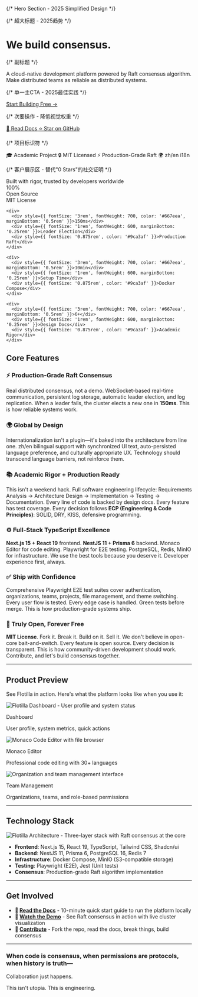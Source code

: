 
{/* Hero Section - 2025 Simplified Design */}
<div style={{
  textAlign: 'center',
  padding: '8rem 2rem 6rem 2rem',
  margin: '-2rem -2rem 0 -2rem',
  background: 'linear-gradient(135deg, #667eea 0%, #764ba2 100%)',
  position: 'relative'
}}>
  {/* 超大标题 - 2025趋势 */}
  <h1 style={{
    fontSize: 'clamp(2.5rem, 8vw, 5rem)',
    fontWeight: 800,
    lineHeight: 1.1,
    marginBottom: '1.5rem',
    color: 'white',
    textShadow: '0 2px 20px rgba(0,0,0,0.2)'
  }}>
    We build consensus.
  </h1>

  {/* 副标题 */}
  <p style={{
    fontSize: 'clamp(1rem, 2.5vw, 1.5rem)',
    maxWidth: '700px',
    margin: '0 auto 3rem',
    color: 'rgba(255, 255, 255, 0.95)',
    lineHeight: 1.6
  }}>
    A cloud-native development platform powered by Raft consensus algorithm.
    <br/>
    Make distributed teams as reliable as distributed systems.
  </p>

  {/* 单一主CTA - 2025最佳实践 */}
  <div style={{ marginBottom: '3rem' }}>
    <a
      href={`${process.env.NEXT_PUBLIC_APP_URL || 'http://localhost:3000'}/auth/register`}
      style={{
        display: 'inline-block',
        padding: '1.25rem 3rem',
        fontSize: '1.25rem',
        fontWeight: 700,
        backgroundColor: 'white',
        color: '#667eea',
        borderRadius: '0.75rem',
        textDecoration: 'none',
        boxShadow: '0 10px 40px rgba(0,0,0,0.3)',
        transition: 'transform 0.2s, box-shadow 0.2s'
      }}
    >
      <span>Start Building Free →</span>
    </a>
  </div>

  {/* 次要操作 - 降低视觉权重 */}
  <div style={{
    display: 'flex',
    gap: '2rem',
    justifyContent: 'center',
    fontSize: '0.875rem',
    flexWrap: 'wrap'
  }}>
    <a
      href="/docs/getting-started"
      style={{
        color: 'rgba(255, 255, 255, 0.9)',
        textDecoration: 'underline',
        textUnderlineOffset: '4px'
      }}
    >
      <span>📖 Read Docs</span>
    </a>
    <a
      href="https://github.com/CPU-JIA/Cloud-Dev-Platform"
      target="_blank"
      rel="noopener noreferrer"
      style={{
        color: 'rgba(255, 255, 255, 0.9)',
        textDecoration: 'underline',
        textUnderlineOffset: '4px'
      }}
    >
      <span>⭐ Star on GitHub</span>
    </a>
  </div>

  {/* 项目标识符 */}
  <div style={{
    marginTop: '2.5rem',
    display: 'flex',
    gap: '1.5rem',
    justifyContent: 'center',
    fontSize: '0.875rem',
    color: 'rgba(255, 255, 255, 0.85)',
    flexWrap: 'wrap'
  }}>
    <span>🎓 Academic Project</span>
    <span>🔒 MIT Licensed</span>
    <span>⚡ Production-Grade Raft</span>
    <span>🌍 zh/en i18n</span>
  </div>
</div>

{/* 客户展示区 - 替代"0 Stars"的社交证明 */}
<div style={{
  background: 'linear-gradient(to bottom, var(--nextra-bg) 0%, #f9fafb 100%)',
  padding: '4rem 2rem',
  margin: '0 -2rem'
}}>
  <div style={{
    textAlign: 'center',
    fontSize: '0.875rem',
    textTransform: 'uppercase',
    letterSpacing: '0.05em',
    color: '#6b7280',
    marginBottom: '3rem'
  }}>
    <span>Built with rigor, trusted by developers worldwide</span>
  </div>

  <div style={{
    display: 'grid',
    gridTemplateColumns: 'repeat(auto-fit, minmax(200px, 1fr))',
    gap: '3rem',
    maxWidth: '1000px',
    margin: '0 auto',
    textAlign: 'center'
  }}>
    <div>
      <div style={{ fontSize: '3rem', fontWeight: 700, color: '#667eea', marginBottom: '0.5rem' }}>100%</div>
      <div style={{ fontSize: '1rem', fontWeight: 600, marginBottom: '0.25rem' }}>Open Source</div>
      <div style={{ fontSize: '0.875rem', color: '#9ca3af' }}>MIT License</div>
    </div>

    <div>
      <div style={{ fontSize: '3rem', fontWeight: 700, color: '#667eea', marginBottom: '0.5rem' }}>150ms</div>
      <div style={{ fontSize: '1rem', fontWeight: 600, marginBottom: '0.25rem' }}>Leader Election</div>
      <div style={{ fontSize: '0.875rem', color: '#9ca3af' }}>Production Raft</div>
    </div>

    <div>
      <div style={{ fontSize: '3rem', fontWeight: 700, color: '#667eea', marginBottom: '0.5rem' }}>10min</div>
      <div style={{ fontSize: '1rem', fontWeight: 600, marginBottom: '0.25rem' }}>Setup Time</div>
      <div style={{ fontSize: '0.875rem', color: '#9ca3af' }}>Docker Compose</div>
    </div>

    <div>
      <div style={{ fontSize: '3rem', fontWeight: 700, color: '#667eea', marginBottom: '0.5rem' }}>6+</div>
      <div style={{ fontSize: '1rem', fontWeight: 600, marginBottom: '0.25rem' }}>Design Docs</div>
      <div style={{ fontSize: '0.875rem', color: '#9ca3af' }}>Academic Rigor</div>
    </div>
  </div>
</div>

## Core Features

### ⚡ Production-Grade Raft Consensus

Real distributed consensus, not a demo. WebSocket-based real-time communication, persistent log storage, automatic leader election, and log replication. When a leader fails, the cluster elects a new one in **150ms**. This is how reliable systems work.

### 🌍 Global by Design

Internationalization isn't a plugin—it's baked into the architecture from line one. zh/en bilingual support with synchronized UI text, auto-persisted language preference, and culturally appropriate UX. Technology should transcend language barriers, not reinforce them.

### 📚 Academic Rigor + Production Ready

This isn't a weekend hack. Full software engineering lifecycle: Requirements Analysis → Architecture Design → Implementation → Testing → Documentation. Every line of code is backed by design docs. Every feature has test coverage. Every decision follows **ECP (Engineering & Code Principles)**: SOLID, DRY, KISS, defensive programming.

### ⚙️ Full-Stack TypeScript Excellence

**Next.js 15 + React 19** frontend. **NestJS 11 + Prisma 6** backend. Monaco Editor for code editing. Playwright for E2E testing. PostgreSQL, Redis, MinIO for infrastructure. We use the best tools because you deserve it. Developer experience first, always.

### ✅ Ship with Confidence

Comprehensive Playwright E2E test suites cover authentication, organizations, teams, projects, file management, and theme switching. Every user flow is tested. Every edge case is handled. Green tests before merge. This is how production-grade systems ship.

### 💚 Truly Open, Forever Free

**MIT License**. Fork it. Break it. Build on it. Sell it. We don't believe in open-core bait-and-switch. Every feature is open source. Every decision is transparent. This is how community-driven development should work. Contribute, and let's build consensus together.

---

## Product Preview

See Flotilla in action. Here's what the platform looks like when you use it:

<div style={{ display: 'grid', gridTemplateColumns: 'repeat(auto-fit, minmax(300px, 1fr))', gap: '2rem', margin: '2rem 0' }}>
  <div>
    <Image
      src="/images/screenshots/dashboard.png"
      alt="Flotilla Dashboard - User profile and system status"
      width={800}
      height={600}
      style={{ borderRadius: '0.5rem', boxShadow: '0 4px 6px rgba(0, 0, 0, 0.1)', width: '100%', height: 'auto' }}
    />
    <p style={{ textAlign: 'center', marginTop: '0.5rem', fontWeight: 600, color: 'var(--nextra-fg)' }}>Dashboard</p>
    <p style={{ textAlign: 'center', fontSize: '0.875rem', color: 'var(--nextra-fg-secondary)' }}>User profile, system metrics, quick actions</p>
  </div>
  <div>
    <Image
      src="/images/screenshots/code-editor.png"
      alt="Monaco Code Editor with file browser"
      width={800}
      height={600}
      style={{ borderRadius: '0.5rem', boxShadow: '0 4px 6px rgba(0, 0, 0, 0.1)', width: '100%', height: 'auto' }}
    />
    <p style={{ textAlign: 'center', marginTop: '0.5rem', fontWeight: 600, color: 'var(--nextra-fg)' }}>Monaco Editor</p>
    <p style={{ textAlign: 'center', fontSize: '0.875rem', color: 'var(--nextra-fg-secondary)' }}>Professional code editing with 30+ languages</p>
  </div>
  <div>
    <Image
      src="/images/screenshots/team-management.png"
      alt="Organization and team management interface"
      width={800}
      height={600}
      style={{ borderRadius: '0.5rem', boxShadow: '0 4px 6px rgba(0, 0, 0, 0.1)', width: '100%', height: 'auto' }}
    />
    <p style={{ textAlign: 'center', marginTop: '0.5rem', fontWeight: 600, color: 'var(--nextra-fg)' }}>Team Management</p>
    <p style={{ textAlign: 'center', fontSize: '0.875rem', color: 'var(--nextra-fg-secondary)' }}>Organizations, teams, and role-based permissions</p>
  </div>
</div>

---

## Technology Stack

<div style={{ textAlign: 'center', margin: '3rem 0' }}>
  <Image
    src="/images/架构可视化.png"
    alt="Flotilla Architecture - Three-layer stack with Raft consensus at the core"
    width={700}
    height={500}
    style={{ borderRadius: '1rem', boxShadow: '0 4px 6px rgba(0, 0, 0, 0.1)' }}
  />
</div>

- **Frontend**: Next.js 15, React 19, TypeScript, Tailwind CSS, Shadcn/ui
- **Backend**: NestJS 11, Prisma 6, PostgreSQL 16, Redis 7
- **Infrastructure**: Docker Compose, MinIO (S3-compatible storage)
- **Testing**: Playwright (E2E), Jest (Unit tests)
- **Consensus**: Production-grade Raft algorithm implementation

---

## Get Involved

- **📖 [Read the Docs](/docs/getting-started)** - 10-minute quick start guide to run the platform locally
- **🎥 [Watch the Demo](/showcase)** - See Raft consensus in action with live cluster visualization
- **🤝 [Contribute](https://github.com/CPU-JIA/Cloud-Dev-Platform)** - Fork the repo, read the docs, break things, build consensus

---

<div style={{ textAlign: 'center', marginTop: '4rem', padding: '2rem', backgroundColor: 'var(--nextra-bg)', borderRadius: '0.5rem' }}>
  <h3 style={{ fontSize: '1.5rem', marginBottom: '1rem' }}>When code is consensus, when permissions are protocols, when history is truth—</h3>
  <p style={{ fontSize: '1.125rem', color: 'var(--nextra-fg-secondary)' }}>Collaboration just happens.</p>
  <p style={{ marginTop: '1rem', fontWeight: 600 }}>This isn't utopia. This is engineering.</p>
</div>
